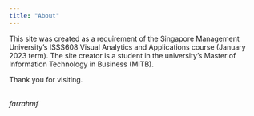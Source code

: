```yaml
---
title: "About"
---
```


This site was created as a requirement of the Singapore Management University's ISSS608 Visual Analytics and Applications course (January 2023 term). The site creator is a student in the university's Master of Information Technology in Business (MITB).

Thank you for visiting.

\
*farrahmf*
